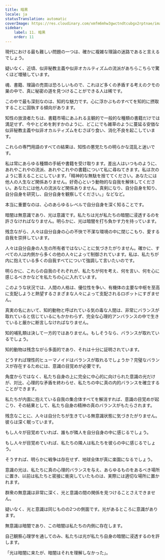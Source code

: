 ```yaml
---
title: 暗黒
locale: ja
statusTranslation: automatic
coverImage: https://res.cloudinary.com/xmfm6mhw3gwctndtcubgx2rptnae/image/upload/v1741354419/small_cover_la_gran_rebelion_28716e29d2.webp
sidebar:
    label: 11. 暗黒
    order: 11
---
```

現代における最も難しい問題の一つは、確かに複雑な理論の迷路であると言えるでしょう。

疑いなく、近頃、似非秘教主義や似非オカルティズムの流派があちらこちらで驚くほど増殖しています。

魂、書籍、理論の売買は恐ろしいもので、これほど多くの矛盾する考えのクモの巣の中で、真に秘密の道を見つけることができる人は稀です。

この中で最も深刻なのは、知的な魅力です。心に浮かぶものすべてを知的に摂取することに固執する傾向があります。

知性の放浪者たちは、書籍市場にあふれる主観的で一般的な種類の書籍だけでは満足せず、今やとどめを刺すかのように、どこにでも雑草のように蔓延る安価な似非秘教主義や似非オカルティズムをむさぼり食い、消化不良を起こしています。

これらの専門用語のすべての結果は、知性の悪党たちの明らかな混乱と迷いです。

私は常にあらゆる種類の手紙や書籍を受け取ります。差出人はいつものように、あれやこれやの流派、あれやこれやの書籍について私に尋ねてきます。私は次のように答えることにしています。「精神的な無駄を捨ててください。あなたには他人の人生など関係ありません。好奇心という動物的な自我を解体してください。あなたには他人の流派など関係ありません。真剣になり、自分自身を知り、自分自身を研究し、自分自身を観察してください。」などなど。

本当に重要なのは、心のあらゆるレベルで自分自身を深く知ることです。

暗闇は無意識であり、光は意識です。私たちは光が私たちの暗闇に浸透するのを許さなければなりません。明らかに、光は暗闇を打ち負かす力を持っています。

残念ながら、人々は自分自身の心の不快で不潔な環境の中に閉じこもり、愛する自我を崇拝しています。

人々は自分自身の人生の所有者ではないことに気づきたがりません。確かに、すべての人は内側から多くの他の人々によって制御されています。私は、私たちが内に抱えている多くの自我すべてについて強調して言いたいのです。

明らかに、これらの自我のそれぞれが、私たちが何を考え、何を言い、何を心に感じるべきかなどを私たちの心に入れています。

このような状況では、人間の人格は、優位性を争い、有機体の主要な中枢を至高に支配しようと熱望するさまざまな人々によって支配されるロボットにすぎません。

真実の名において、知的動物と呼ばれている気の毒な人間は、非常にバランスが取れていると信じているにもかかわらず、完全な心理的アンバランスの中で生きていると厳かに断言しなければなりません。

知的哺乳類は決して一方的ではありません。もしそうなら、バランスが取れているでしょう。

知的動物は残念ながら多面的であり、それは十分に証明されています。

どうすれば理性的ヒューマノイドはバランスが取れるでしょうか？完璧なバランスが存在するためには、意識の目覚めが必要です。

角度からではなく、私たち自身の上に完全に中心的に向けられた意識の光だけが、対比、心理的な矛盾を終わらせ、私たちの中に真の内的バランスを確立することができます。

私たちが内面に抱えている自我の集合体すべてを解消すれば、意識の目覚めが起こり、その結果として、私たち自身の精神の真のバランスがもたらされます。

残念なことに、人々は自分たちが生きている無意識状態に気づきたがりません。彼らは深く眠っています。

もし人々が目覚めていれば、誰もが隣人を自分自身の中に感じるでしょう。

もし人々が目覚めていれば、私たちの隣人は私たちを彼らの中に感じるでしょう。

そうすれば、明らかに戦争は存在せず、地球全体が真に楽園になるでしょう。

意識の光は、私たちに真の心理的バランスを与え、あらゆるものをあるべき場所に置き、以前は私たちと密接に衝突していたものは、実際には適切な場所に置かれます。

群衆の無意識は非常に深く、光と意識の間の関係を見つけることさえできません。

疑いなく、光と意識は同じものの2つの側面です。光があるところに意識があります。

無意識は暗闇であり、この暗闇は私たちの内側に存在します。

自己観察心理学を通してのみ、私たちは光が私たち自身の暗闇に浸透するのを許します。

「光は暗闇に来たが、暗闇はそれを理解しなかった」。
